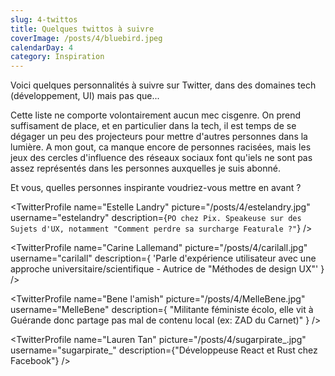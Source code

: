 ```yaml
---
slug: 4-twittos
title: Quelques twittos à suivre
coverImage: /posts/4/bluebird.jpeg
calendarDay: 4
category: Inspiration
---
```


Voici quelques personnalités à suivre sur Twitter, dans des domaines tech (développement, UI) mais pas que...

Cette liste ne comporte volontairement aucun mec cisgenre. On prend suffisament de place, et en particulier dans la tech, il est temps de se dégager un peu des projecteurs pour mettre d'autres personnes dans la lumière. A mon gout, ca manque encore de personnes racisées, mais les jeux des cercles d'influence des réseaux sociaux font qu'iels ne sont pas assez représentés dans les personnes auxquelles je suis abonné.

Et vous, quelles personnes inspirante voudriez-vous mettre en avant ?

<TwitterProfile
  name="Sara Soueidan"
  picture="/posts/4/SaraSoueidan.jpg"
  username="SaraSoueidan"
  description="UI/Design Engineer. Contenus très pointus sur le CSS et l'accessibilité"
/>
<TwitterProfile
  name="Estelle Landry"
  picture="/posts/4/estelandry.jpg"
  username="estelandry"
  description={`PO chez Pix. Speakeuse sur des Sujets d'UX, notamment "Comment perdre sa surcharge Featurale ?"`}
/>
<TwitterProfile
  name="Emma Bostian"
  picture="/posts/4/emmabostian.jpg"
  username="EmmaBostian"
  description="Software Engineer chez Spotify et fondatrice du podcast Ladybug Podcast"
/>
<TwitterProfile
  name="Cassidy Williams"
  picture="/posts/4/cassidoo.jpg"
  username="cassidoo"
  description="DX Engineer chez Netlify. Participe à des nombreux webinars et partage des contenus sur front-end entrecoupés des petites vidéos avec un humour qui ne se prend pas au sérieux"
/>
<TwitterProfile
  name="Charlie Gerard"
  picture="/posts/4/devdevcharlie.jpg"
  username="devdevcharlie"
  description="Dev front-end et passionnée de machin-learning (en JS). Son blog regorge d'expérimentation, juste pour le plaisir d'essayer"
/>

<TwitterProfile
  name="Hugo Giraudel"
  picture="/posts/4/hugogiraudel.jpg"
  username="hugogiraudel"
  description="Dev front-end qui parle d'accessibilité"
/>

<TwitterProfile
  name="Helène Marchois"
  picture="/posts/4/helenemaitre.jpg"
  username="helenemaitre"
  description="Product Owner chez @fairnesscoop. Agiliste intéressée par le numérique responsable et partage beaucoup sur le mouvement #OnEstLaTech✊ et autres gauchismes"
/>

<TwitterProfile
  name="Carine Lallemand"
  picture="/posts/4/carilall.jpg"
  username="carilall"
  description={
    'Parle d\'expérience utilisateur avec une approche universitaire/scientifique - Autrice de "Méthodes de design UX"'
  }
/>

<TwitterProfile
  name="Bene l'amish"
  picture="/posts/4/MelleBene.jpg"
  username="MelleBene"
  description={
    "Militante féministe écolo, elle vit à Guérande donc partage pas mal de contenu local (ex: ZAD du Carnet)"
  }
/>

<TwitterProfile
  name="Lauren Tan"
  picture="/posts/4/sugarpirate_.jpg"
  username="sugarpirate_"
  description={"Développeuse React et Rust chez Facebook"}
/>
